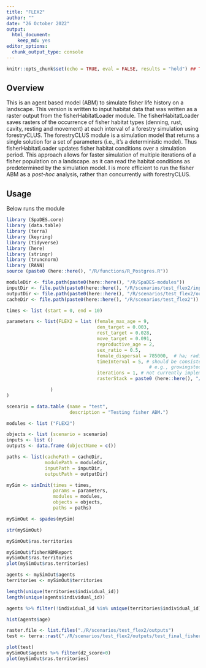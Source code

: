 ```yaml
---
title: "FLEX2"
author: ""
date: "26 October 2022"
output:
  html_document:
    keep_md: yes
editor_options:
  chunk_output_type: console
---
```


```r
knitr::opts_chunk$set(echo = TRUE, eval = FALSE, results = "hold") ## TODO: use 'eval = TRUE'

```

## Overview
This is an agent based model (ABM) to simulate fisher life history on a landscape. This version is written to input habitat data that was written as a raster output from the fisherHabitatLoader module. The fisherHabitatLoader saves rasters of the occurrence of fisher habitat types (denning, rust, cavity, resting and movement) at each interval of a forestry simulation using forestryCLUS. The forestryCLUS module is a simulation model that returns a single solution for a set of parameters (i.e., it's a deterministic model). Thus fisherHabitatLoader updates fisher habitat conditions over a simulation period. This approach  allows for faster simulation of multiple iterations of a fisher population on a landscape. as it can read the habitat conditions as predetermined by the simulation model. I is more efficient to run the fisher ABM as a *post-hoc* analysis, rather than concurrently with forestryCLUS.

## Usage
Below runs the module

```r
library (SpaDES.core)
library (data.table)
library (terra)
library (keyring)
library (tidyverse)
library (here)
library (stringr)
library (truncnorm)
library (RANN)
source (paste0 (here::here(), "/R/functions/R_Postgres.R"))

moduleDir <- file.path(paste0(here::here(), "/R/SpaDES-modules"))
inputDir <- file.path(paste0(here::here(), "/R/scenarios/test_flex2/inputs")) %>% reproducible::checkPath (create = TRUE)
outputDir <- file.path(paste0(here::here(), "/R/scenarios/test_flex2/outputs")) %>% reproducible::checkPath (create = TRUE)
cacheDir <- file.path(paste0(here::here(), "/R/scenarios/test_flex2"))

times <- list (start = 0, end = 10)

parameters <- list(FLEX2 = list (female_max_age = 9,
                                 den_target = 0.003, 
                                 rest_target = 0.028,
                                 move_target = 0.091,
                                 reproductive_age = 2, 
                                 sex_ratio = 0.5,
                                 female_dispersal = 785000,  # ha; radius = 500 pixels = 50km = 7850km2 area
                                 timeInterval = 5, # should be consistent with the time interval used to model habitat
                                                    # e.g., growingstockLCUS periodLength
                                 iterations = 1, # not currently implemented
                                 rasterStack = paste0 (here::here(), "/R/scenarios/test_flex2/inputs/test2_fisher_habitat_Williams_Lake_TSA_fisher_habitat.tif")

                )
)

scenario = data.table (name = "test",
                       description = "Testing fisher ABM.")

modules <- list ("FLEX2")

objects <- list (scenario = scenario)
inputs <- list ()
outputs <- data.frame (objectName = c())

paths <- list(cachePath = cacheDir,
              modulePath = moduleDir,
              inputPath = inputDir,
              outputPath = outputDir)

mySim <- simInit(times = times, 
                 params = parameters, 
                 modules = modules,
                 objects = objects,
                 paths = paths)

mySimOut <- spades(mySim)

str(mySimOut)

mySimOut$ras.territories

mySimOut$fisherABMReport
mySimOut$ras.territories
plot(mySimOut$ras.territories)

agents <- mySimOut$agents
territories <- mySimOut$territories

length(unique(territories$individual_id))
length(unique(agents$individual_id))

agents %>% filter(!individual_id %in% unique(territories$individual_id))

hist(agents$age)

raster.file <- list.files("./R/scenarios/test_flex2/outputs")
test <- terra::rast("./R/scenarios/test_flex2/outputs/test_final_fisher_territories.tif")

plot(test)
mySimOut$agents %>% filter(d2_score>0)
plot(mySimOut$ras.territories)




```

